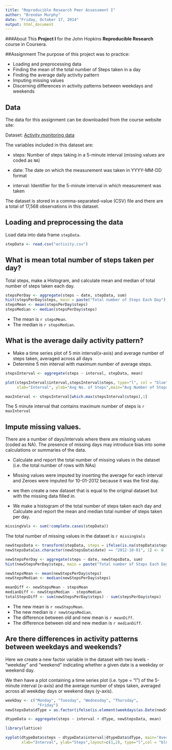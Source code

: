 ```yaml
---
title: "Reproducible Research Peer Assessment I"
author: "Brendan Murphy"
date: "Friday, October 17, 2014"
output: html_document
---
```


###About
This **Project I** for the John Hopkins **Reproducible Research** course in Coursera.


##Assignment
The purpose of this project was to practice:

* Loading and preprocessing data
* Finding the mean of the total number of Steps taken in a day
* Finding the average daily activity pattern
* Imputing missing values
* Discerning differences in activity patterns between weekdays and weekends

## Data
The data for this assignment can be downloaded from the course website site:

Dataset: [Activity monitoring data](https://d396qusza40orc.cloudfront.net/repdata%2Fdata%2Factivity.zip)

The variables included in this dataset are:

* steps: Number of steps taking in a 5-minute interval (missing values are coded as `NA`)

* date: The date on which the measurement was taken in YYYY-MM-DD format

* interval: Identifier for the 5-minute interval in which measurement was taken

The dataset is stored in a comma-separated-value (CSV) file and there are a total of 17,568 observations in this dataset.

## Loading and preprocessing the data

Load data into data frame `stepData`. 
```r
stepData <- read.csv("activity.csv")
```


## What is mean total number of steps taken per day?
Total steps, make a Histogram, and calculate mean and median of total number of steps taken each day.
```r
stepsPerDay <- aggregate(steps ~ date, stepData, sum)
hist(stepsPerDay$steps, main = paste("Total number of Steps Each Day"), col="wheat", xlab="Daily Number of Steps")
stepsMean <- mean(stepsPerDay$steps)
stepsMedian <- median(stepsPerDay$steps)
```
* The mean is `r stepsMean`.
* The median is `r stepsMedian`.

## What is the average daily activity pattern?

* Make a time series plot of 5 min interval(x-axis) and average number of steps taken,
averaged across all days
* Determine 5 min interval with maximum number of average steps. 
```r
stepsInterval <- aggregate(steps ~ interval, stepData, mean)

plot(stepsInterval$interval,stepsInterval$steps, type="l", col = "blue", lwd = 2,
     xlab="Interval", ylab="Avg No. of Steps",main="Avg Number of Steps per Day by Interval")

maxInterval <- stepsInterval[which.max(stepsInterval$steps),1]
```

The 5 minute interval that contains maximum number of steps is `r maxInterval`

## Impute missing values.
There are a number of days/intervals where there are missing values (coded as NA). The presence of missing days may introduce bias into some calculations or summaries of the data.

* Calculate and report the total number of missing values in the dataset (i.e. the total number of rows with NAs)

* Missing values were imputed by inserting the average for each interval and Zeroes were imputed for 10-01-2012 because it was the first day.

* we then create a new dataset that is equal to the original dataset but with the missing data filled in.

* We make a histogram of the total number of steps taken each day and Calculate and report the mean and median total number of steps taken per day.

```r
missingVals <- sum(!complete.cases(stepData))
```
The total number of missing values in the dataset is `r missingVals`

```r
newStepsData <- transform(stepData, steps = ifelse(is.na(stepData$steps), stepsInterval$steps[match(stepData$interval, stepsInterval$interval)], stepData$steps))
newStepsData[as.character(newStepsData$date) == "2012-10-01", 1] <- 0

newStepsPerDay <- aggregate(steps ~ date, newStepsData, sum)
hist(newStepsPerDay$steps, main = paste("Total number of Steps Each Day"), col="red", xlab="Daily Number of Steps")

newStepsMean <- mean(newStepsPerDay$steps)
newStepsMedian <- median(newStepsPerDay$steps)

meanDiff <- newStepsMean - stepsMean
medianDiff <- newStepsMedian - stepsMedian
totalStepsDiff <- sum(newStepsPerDay$steps) - sum(stepsPerDay$steps)
```
* The new mean is `r newStepsMean`.
* The new median is `r newStepsMedian`.
* The difference between old and new mean is `r meanDiff`.
* The difference between old and new median is `r medianDiff`.

## Are there differences in activity patterns between weekdays and weekends?
Here we create a new factor variable in the dataset with two levels - "weekday" and "weekend" indicating whether a given date is a weekday or weekend day.

We then have a plot containing a time series plot (i.e. type = "l") of the 5-minute interval (x-axis) and the average number of steps taken, averaged across all weekday days or weekend days (y-axis).
``` r
weekDay <- c("Monday", "Tuesday", "Wednesday", "Thursday", 
              "Friday")
newStepsData$dType = as.factor(ifelse(is.element(weekdays(as.Date(newStepsData$date)),weekDay), "Weekday", "Weekend"))

dtypeData <- aggregate(steps ~ interval + dType, newStepsData, mean)

library(lattice)

xyplot(dtypeData$steps ~ dtypeData$interval|dtypeData$dType, main="Average Steps per Day by Interval",
       xlab="Interval", ylab="Steps",layout=c(1,2), type="l",col = "blue", lwd = 1.5)

```